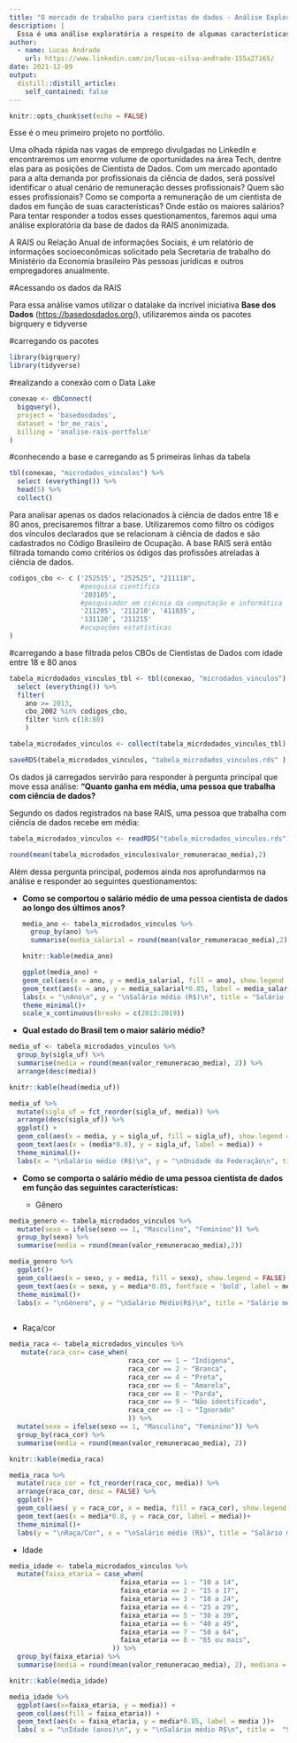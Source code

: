 ```yaml
---
title: "O mercado de trabalho para cientistas de dados - Análise Exploratória"
description: |
  Essa é uma análise exploratória a respeito de algumas características do mercado de Ciência de Dado. [EM CONSTRUÇÃO]
author:
  - name: Lucas Andrade
    url: https://www.linkedin.com/in/lucas-silva-andrade-155a27165/
date: 2021-12-09
output:
  distill::distill_article:
    self_contained: false
---
```


```r
knitr::opts_chunk$set(echo = FALSE)
```

Esse é o meu primeiro projeto no portfólio.

Uma olhada rápida nas vagas de emprego divulgadas no LinkedIn e encontraremos um enorme volume de oportunidades na área Tech, dentre elas para as posições de Cientista de Dados. Com um mercado apontado para a alta demanda por profissionais da ciência de dados, será possível identificar o atual cenário de remuneração desses profissionais? Quem são esses profissionais? Como se comporta a remuneração de um cientista de dados em função de suas características? Onde estão os maiores salários? Para tentar responder a todos esses questionamentos, faremos aqui uma análise exploratória da base de dados da RAIS anonimizada.

A RAIS ou Relação Anual de informações Sociais, é um relatório de informações socioeconômicas solicitado pela Secretaria de trabalho do Ministério da Economia brasileiro Pàs pessoas jurídicas e outros empregadores anualmente.

#Acessando os dados da RAIS

Para essa análise vamos utilizar o datalake da incrível iniciativa **Base dos Dados** (<https://basedosdados.org/>), utilizaremos ainda os pacotes bigrquery e tidyverse

#carregando os pacotes

```r
library(bigrquery)
library(tidyverse)
```

#realizando a conexão com o Data Lake

```r
conexao <- dbConnect(
  bigquery(),
  project = 'basedosdados',
  dataset = 'br_me_rais',
  billing = 'analise-rais-portfolio'
)
```

#conhecendo a base e carregando as 5 primeiras linhas da tabela

```r

tbl(conexao, "microdados_vinculos") %>%
  select (everything()) %>%
  head(5) %>%
  collect()

```

Para analisar apenas os dados relacionados à ciência de dados entre 18 e 80 anos, precisaremos filtrar a base. Utilizaremos como filtro os códigos dos vínculos declarados que se relacionam à ciência de dados e são cadastrados no Código Brasileiro de Ocupação. A base RAIS será então filtrada tomando como critérios os ódigos das profissões atreladas à ciência de dados.

```r
codigos_cbo <- c ('252515', "252525", "211110", 
                  #pesquisa científica
                  '203105',
                  #pesquisador em ciêcnia da computação e informática
                  '211205', '211210', '411035',
                  '131120', '211215' 
                  #ocupações estatísticas
)

```

#carregando a base filtrada pelos CBOs de Cientistas de Dados com idade entre 18 e 80 anos

```r

tabela_micrdodados_vinculos_tbl <- tbl(conexao, "microdados_vinculos") %>% 
  select (everything()) %>% 
  filter(
    ano >= 2013,
    cbo_2002 %in% codigos_cbo,
    filter %in% c(18:80)
    )

tabela_microdados_vinculos <- collect(tabela_micrdodados_vinculos_tbl)

saveRDS(tabela_microdados_vinculos, "tabela_microdados_vinculos.rds" )
```

Os dados já carregados servirão para responder à pergunta principal que move essa análise: **"Quanto ganha em média, uma pessoa que trabalha com ciência de dados?**

Segundo os dados registrados na base RAIS, uma pessoa que trabalha com ciência de dados recebe em média:

```r

tabela_microdados_vinculos <- readRDS("tabela_microdados_vinculos.rds")

round(mean(tabela_microdados_vinculos$valor_remuneracao_media),2)

```

Além dessa pergunta principal, podemos ainda nos aprofundarmos na análise e responder ao seguintes questionamentos:

-   **Como se comportou o salário médio de uma pessoa cientista de dados ao longo dos últimos anos?**

    ```r
    media_ano <- tabela_microdados_vinculos %>% 
      group_by(ano) %>% 
      summarise(media_salarial = round(mean(valor_remuneracao_media),2))

    knitr::kable(media_ano)
    ```

    ```r
    ggplot(media_ano) +
    geom_col(aes(x = ano, y = media_salarial, fill = ano), show.legend = FALSE) +
    geom_text(aes(x = ano, y = media_salarial*0.85, label = media_salarial, fontface = 'bold'))+
    labs(x = "\nAno\n", y = "\nSalário médio (R$)\n", title = "Salário médio de um cientista de dados por ano")+
    theme_minimal()+
    scale_x_continuous(breaks = c(2013:2019))
    ```

-   **Qual estado do Brasil tem o maior salário médio?**

```r

media_uf <- tabela_microdados_vinculos %>% 
  group_by(sigla_uf) %>% 
  summarise(media = round(mean(valor_remuneracao_media), 2)) %>% 
  arrange(desc(media))

```

```r
knitr::kable(head(media_uf))

```

```r

media_uf %>% 
  mutate(sigla_uf = fct_reorder(sigla_uf, media)) %>% 
  arrange(desc(sigla_uf)) %>% 
  ggplot() +
  geom_col(aes(x = media, y = sigla_uf, fill = sigla_uf), show.legend = FALSE) +
  geom_text(aes(x = (media*0.8), y = sigla_uf, label = media)) +
  theme_minimal()+
  labs(x = "\nSalário médio (R$)\n", y = "\nUnidade da Federação\n", title = "Salário médio de um cientista de dados por estado")
```

-   **Como se comporta o salário médio de uma pessoa cientista de dados em função das seguintes características:**

    -   Gênero

```r

media_genero <- tabela_microdados_vinculos %>%
  mutate(sexo = ifelse(sexo == 1, "Masculino", "Feminino")) %>% 
  group_by(sexo) %>% 
  summarise(media = round(mean(valor_remuneracao_media),2))


```

```r

media_genero %>%
  ggplot()+
  geom_col(aes(x = sexo, y = media, fill = sexo), show.legend = FALSE) +
  geom_text(aes(x = sexo, y = media*0.85, fontface = 'bold', label = media)) +
  theme_minimal()+
  labs(x = "\nGênero", y = "\nSalário Médio(R$)\n", title = "Salário médio de um cientista de dados por gênero")
  

```

-   <div>

    Raça/cor

    </div>

```r
media_raca <- tabela_microdados_vinculos %>% 
   mutate(raca_cor= case_when(
                              raca_cor == 1 ~ "Indígena",
                              raca_cor == 2 ~ "Branca",
                              raca_cor == 4 ~ "Preta",
                              raca_cor == 6 ~ "Amarela",
                              raca_cor == 8 ~ "Parda",
                              raca_cor == 9 ~ "Não identificado",
                              raca_cor == -1 ~ "Ignorado"
                              )) %>% 
  mutate(sexo = ifelse(sexo == 1, "Masculino", "Feminino")) %>% 
  group_by(raca_cor) %>% 
  summarise(media = round(mean(valor_remuneracao_media), 2))

knitr::kable(media_raca)
```

```r
media_raca %>% 
  mutate(raca_cor = fct_reorder(raca_cor, media)) %>% 
  arrange(raca_cor, desc = FALSE) %>% 
  ggplot()+
  geom_col(aes( y = raca_cor, x = media, fill = raca_cor), show.legend = FALSE)+
  geom_text(aes(x = media*0.8, y = raca_cor, label = media))+
  theme_minimal()+
  labs(y = "\nRaça/Cor", x = "\nSalário médio (R$)", title = "Salário médio de um cientista de dados por Raça/Cor")

```

-   <div>

    Idade

    </div>

```r
media_idade <- tabela_microdados_vinculos %>% 
  mutate(faixa_etaria = case_when(
                            faixa_etaria == 1 ~ "10 a 14",
                            faixa_etaria == 2 ~ "15 a 17",
                            faixa_etaria == 3 ~ "18 a 24",
                            faixa_etaria == 4 ~ "25 a 29",
                            faixa_etaria == 5 ~ "30 a 39",
                            faixa_etaria == 6 ~ "40 a 49",
                            faixa_etaria == 7 ~ "50 a 64",
                            faixa_etaria == 8 ~ "65 ou mais",
                          )) %>%
  group_by(faixa_etaria) %>% 
  summarise(media = round(mean(valor_remuneracao_media), 2), mediana = round(median(valor_remuneracao_media),2))

knitr::kable(media_idade)

```

```r

media_idade %>% 
  ggplot(aes(x=faixa_etaria, y = media)) +
  geom_col(aes(fill = faixa_etaria)) +
  geom_text(aes(x = faixa_etaria, y = media*0.85, label = media ))+
  labs( x = "\nIdade (anos)\n", y = "\nSalário médio R$\n", title =  "Salário médio de um cientista de dados por faixa etária")


```
